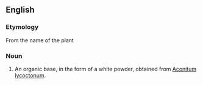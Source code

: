 ==English==

===Etymology===
From the name of the plant

===Noun===
{{en-noun}}

# {{chemistry}} An organic base, in the form of a white powder, obtained from [[Aconitum lycoctonum]].